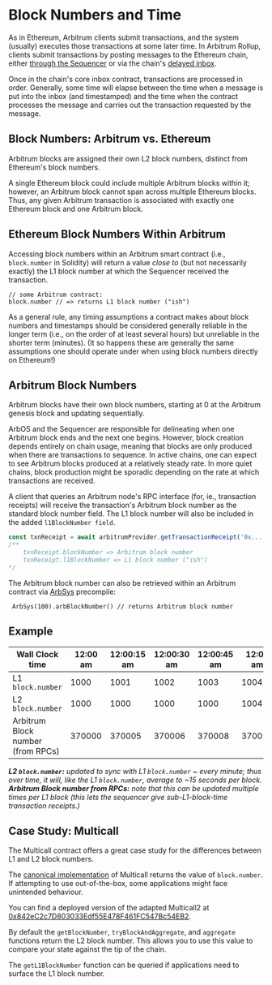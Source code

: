 # Block Numbers and Time

As in Ethereum, Arbitrum clients submit transactions, and the system (usually) executes those transactions at some later time.
In Arbitrum Rollup, clients submit transactions by posting messages to the Ethereum chain, either [through the Sequencer](./sequencer.mdx) or via the chain's [delayed inbox](./sequencer.mdx).

Once in the chain's core inbox contract, transactions are processed in order. Generally, some time will elapse between the time when a message is put into the inbox (and timestamped) and the time when the contract processes the message and carries out the transaction requested by the message.

## Block Numbers: Arbitrum vs. Ethereum

Arbitrum blocks are assigned their own L2 block numbers, distinct from Ethereum's block numbers.

A single Ethereum block could include multiple Arbitrum blocks within it; however, an Arbitrum block cannot span across multiple Ethereum blocks. Thus, any given Arbitrum transaction is associated with exactly one Ethereum block and one Arbitrum block.

## Ethereum Block Numbers Within Arbitrum

Accessing block numbers within an Arbitrum smart contract (i.e., `block.number` in Solidity) will return a value _close to_ (but not necessarily exactly) the L1 block number at which the Sequencer received the transaction.

```sol
// some Arbitrum contract:
block.number // => returns L1 block number ("ish")
```

As a general rule, any timing assumptions a contract makes about block numbers and timestamps should be considered generally reliable in the longer term (i.e., on the order of at least several hours) but unreliable in the shorter term (minutes). (It so happens these are generally the same assumptions one should operate under when using block numbers directly on Ethereum!)

## Arbitrum Block Numbers

Arbitrum blocks have their own block numbers, starting at 0 at the Arbitrum genesis block and updating sequentially.

ArbOS and the Sequencer are responsible for delineating when one Arbitrum block ends and the next one begins. However, block creation depends entirely on chain usage, meaning that blocks are only produced when there are transactions to sequence. In active chains, one can expect to see Arbitrum blocks produced at a relatively steady rate. In more quiet chains, block production might be sporadic depending on the rate at which transactions are received.

A client that queries an Arbitrum node's RPC interface (for, ie., transaction receipts) will receive the transaction's Arbitrum block number as the standard block number field. The L1 block number will also be included in the added `l1BlockNumber field`.

```ts
const txnReceipt = await arbitrumProvider.getTransactionReceipt('0x...');
/** 
    txnReceipt.blockNumber => Arbitrum block number
    txnReceipt.l1BlockNumber => L1 block number ("ish")
*/
```

The Arbitrum block number can also be retrieved within an Arbitrum contract via [ArbSys](/for-devs/dev-tools-and-resources/precompiles.mdx#arbsys) precompile:

```sol
 ArbSys(100).arbBlockNumber() // returns Arbitrum block number
```

## Example

| Wall Clock time                   | 12:00 am | 12:00:15 am | 12:00:30 am | 12:00:45 am | 12:01 am | 12:01:15 am |
| --------------------------------- | -------- | ----------- | ----------- | ----------- | -------- | ----------- |
| L1 `block.number`                 | 1000     | 1001        | 1002        | 1003        | 1004     | 1005        |
| L2 `block.number`                 | 1000     | 1000        | 1000        | 1000        | 1004     | 1004        |
| Arbitrum Block number (from RPCs) | 370000   | 370005      | 370006      | 370008      | 370012   | 370015      |

_**L2 `block.number`:** updated to sync with L1 `block.number` ~ every minute; thus over time, it will, like the L1 `block.number`, average to ~15 seconds per block._
_**Arbitrum Block number from RPCs:** note that this can be updated multiple times per L1 block (this lets the sequencer give sub-L1-block-time transaction receipts.)_

## Case Study: Multicall

The Multicall contract offers a great case study for the differences between L1 and L2 block numbers.

The [canonical implementation](https://github.com/makerdao/multicall/) of Multicall returns the value of `block.number`. If attempting to use out-of-the-box, some applications might face unintended behaviour.

You can find a deployed version of the adapted Multicall2 at [0x842eC2c7D803033Edf55E478F461FC547Bc54EB2](https://arbiscan.io/address/0x842eC2c7D803033Edf55E478F461FC547Bc54EB2#code).

By default the `getBlockNumber`, `tryBlockAndAggregate`, and `aggregate` functions return the L2 block number. This allows you to use this value to compare your state against the tip of the chain.

The `getL1BlockNumber` function can be queried if applications need to surface the L1 block number.
